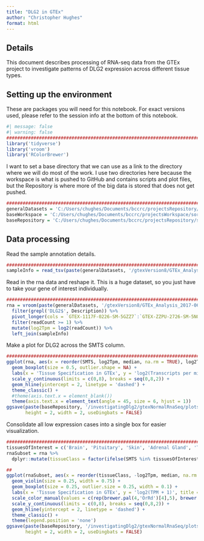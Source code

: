 ```yaml
---
title: "DLG2 in GTEx"
author: "Christopher Hughes"
format: html
---
```


## Details

This document describes processing of RNA-seq data from the GTEx project to investigate patterns of DLG2 expression across different tissue types.

## Setting up the environment

These are packages you will need for this notebook. For exact versions used, please refer to the session info at the bottom of this notebook.

```r
#| message: false
#| warning: false
##########################################################################################
library('tidyverse')
library('vroom')
library('RColorBrewer')
```

I want to set a base directory that we can use as a link to the directory where we will do most of the work. I use two directories here because the workspace is what is pushed to GitHub and contains scripts and plot files, but the Repository is where more of the big data is stored that does not get pushed.

```r
##########################################################################################
generalDatasets = 'C:/Users/chughes/Documents/bccrc/projectsRepository/generalDatasets'
baseWorkspace = 'C:/Users/chughes/Documents/bccrc/projectsWorkspace/sorensenLab/relatedToEwsCrisprManuscript'
baseRepository = 'C:/Users/chughes/Documents/bccrc/projectsRepository/sorensenLab/relatedToEwsCrisprManuscript'
```

## Data processing

Read the sample annotation details.

```r
##########################################################################################
sampleInfo = read_tsv(paste(generalDatasets, '/gtexVersion8/GTEx_Analysis_v8_Annotations_SampleAttributesDS.txt', sep = ''), show_col_types = FALSE)
```

Read in the rna data and reshape it. This is a huge dataset, so you just have to take your gene of interest individually.

```r
##########################################################################################
rna = vroom(paste(generalDatasets, '/gtexVersion8/GTEx_Analysis_2017-06-05_v8_RNASeQCv1.1.9_gene_tpm.gct', sep = ''), skip = 2, delim = '\t', show_col_types = FALSE) %>%
  filter(grepl('DLG2$', Description)) %>%
  pivot_longer(cols = `GTEX-1117F-0226-SM-5GZZ7`:`GTEX-ZZPU-2726-SM-5NQ8O`, names_to = 'SAMPID', values_to = 'readCount') %>%
  filter(readCount >= 1) %>%
  mutate(log2Tpm = log2(readCount)) %>%
  left_join(sampleInfo)
```

Make a plot for DLG2 across the SMTS column.

```r
##########################################################################################
ggplot(rna, aes(x = reorder(SMTS, log2Tpm, median, na.rm = TRUE), log2Tpm)) +
  geom_boxplot(size = 0.5, outlier.shape = NA) +
  labs(x = 'Tissue Specification in GTEx', y = 'log2(Transcripts per million)', title = 'DLG2 RNA expression in GTEx') +
  scale_y_continuous(limits = c(0,8), breaks = seq(0,8,2)) +
  geom_hline(yintercept = 2, linetype = 'dashed') +
  theme_classic() +
  #theme(axis.text.x = element_blank())
  theme(axis.text.x = element_text(angle = 45, size = 6, hjust = 1))
ggsave(paste(baseRepository, '/investigatingDlg2/gtexNormalRnaSeq/plots/boxplot_dlg2RnaExpressionSmtsGtex.pdf', sep = ''),
       height = 2, width = 2, useDingbats = FALSE)
```

Consolidate all low expression cases into a single box for easier visualization.

```r
##########################################################################################
tissuesOfInterest = c('Brain', 'Pituitary', 'Skin', 'Adrenal Gland', 'Thyroid')
rnaSubset = rna %>%
  dplyr::mutate(tissueClass = factor(ifelse(SMTS %in% tissuesOfInterest, SMTS, 'Other'), levels = c('Brain','Pituitary','Skin','Adrenal Gland','Thyroid','Other')))

##
ggplot(rnaSubset, aes(x = reorder(tissueClass, -log2Tpm, median, na.rm = TRUE), log2Tpm, color = tissueClass)) +
  geom_violin(size = 0.25, width = 0.75) +
  geom_boxplot(size = 0.25, outlier.size = 0.25, width = 0.1) +
  labs(x = 'Tissue Specification in GTEx', y = 'log2(TPM + 1)', title = 'DLG2 in GTEx') +
  scale_color_manual(values = c(rep(brewer.pal(4,'OrRd')[4],5), brewer.pal(3,'Greys')[3])) +
  scale_y_continuous(limits = c(0,8), breaks = seq(0,8,2)) +
  geom_hline(yintercept = 2, linetype = 'dashed') +
  theme_classic() +
  theme(legend.position = 'none')
ggsave(paste(baseRepository, '/investigatingDlg2/gtexNormalRnaSeq/plots/boxplot_dlg2RnaExpressionSmtsGtexSubset.pdf', sep = ''),
       height = 2, width = 2, useDingbats = FALSE)
```

